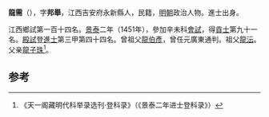 '''龍需'''（{{bd|1415年||？}}），字'''邦舉'''，江西吉安府永新縣人，民籍，[[明朝|明朝]]政治人物。進士出身。

江西鄉試第一百十四名。[[景泰|景泰]]二年（1451年），參加辛未科[[會試|會試]]，得[[貢士|貢士]]第九十一名。[[殿試|殿試]]登[[進士|進士]]第三甲第四十四名。曾祖父[[龍伯彥|龍伯彥]]，曾任元廣東通判。祖父[[龍沄|龍沄]]。父亲[[龍子珠|龍子珠]]<ref>《天一阁藏明代科举录选刊·登科录》（《景泰二年进士登科录》）</ref>。

==参考==
{{reflist}}
{{明朝人物小作品}}
{{景泰二年辛未科殿試金榜}}